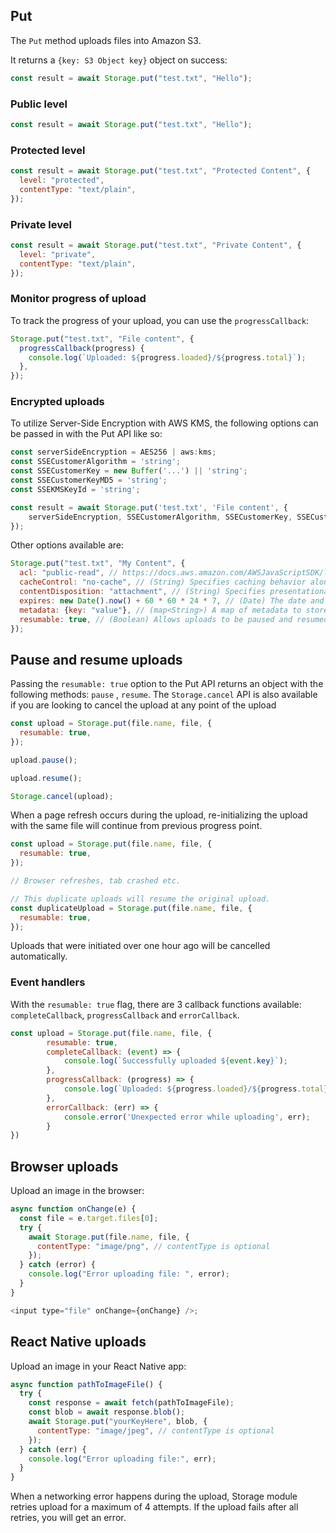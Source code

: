 ## Put

The `Put` method uploads files into Amazon S3.

It returns a `{key: S3 Object key}` object on success:

```javascript
const result = await Storage.put("test.txt", "Hello");
```

### Public level

```javascript
const result = await Storage.put("test.txt", "Hello");
```

### Protected level

```javascript
const result = await Storage.put("test.txt", "Protected Content", {
  level: "protected",
  contentType: "text/plain",
});
```

### Private level

```javascript
const result = await Storage.put("test.txt", "Private Content", {
  level: "private",
  contentType: "text/plain",
});
```

### Monitor progress of upload

To track the progress of your upload, you can use the `progressCallback`:

```javascript
Storage.put("test.txt", "File content", {
  progressCallback(progress) {
    console.log(`Uploaded: ${progress.loaded}/${progress.total}`);
  },
});
```

### Encrypted uploads

To utilize Server-Side Encryption with AWS KMS, the following options can be passed in with the Put API like so:

```javascript
const serverSideEncryption = AES256 | aws:kms;
const SSECustomerAlgorithm = 'string';
const SSECustomerKey = new Buffer('...') || 'string';
const SSECustomerKeyMD5 = 'string';
const SSEKMSKeyId = 'string';

const result = await Storage.put('test.txt', 'File content', {
    serverSideEncryption, SSECustomerAlgorithm, SSECustomerKey, SSECustomerKeyMD5, SSEKMSKeyId
});
```

Other options available are:

```javascript
Storage.put("test.txt", "My Content", {
  acl: "public-read", // https://docs.aws.amazon.com/AWSJavaScriptSDK/latest/AWS/S3.html#upload-property
  cacheControl: "no-cache", // (String) Specifies caching behavior along the request/reply chain
  contentDisposition: "attachment", // (String) Specifies presentational information for the object
  expires: new Date().now() + 60 * 60 * 24 * 7, // (Date) The date and time at which the object is no longer cacheable. ISO-8601 string, or a UNIX timestamp in seconds
  metadata: {key: "value"}, // (map<String>) A map of metadata to store with the object in S3.
  resumable: true, // (Boolean) Allows uploads to be paused and resumed
});
```

## Pause and resume uploads

Passing the `resumable: true` option to the Put API returns an object with the following methods: `pause` , `resume`.
The `Storage.cancel` API is also available if you are looking to cancel the upload at any point of the upload

```javascript
const upload = Storage.put(file.name, file, {
  resumable: true,
});

upload.pause();

upload.resume();

Storage.cancel(upload);
```

When a page refresh occurs during the upload, re-initializing the upload with the same file will continue from previous progress point.

```javascript
const upload = Storage.put(file.name, file, {
  resumable: true,
});

// Browser refreshes, tab crashed etc.

// This duplicate uploads will resume the original upload.
const duplicateUpload = Storage.put(file.name, file, {
  resumable: true,
});
```
<Callout>
	Uploads that were initiated over one hour ago will be cancelled automatically.
</Callout>

### Event handlers
With the `resumable: true` flag, there are 3 callback functions available: `completeCallback`, `progressCallback` and `errorCallback`.
```javascript
const upload = Storage.put(file.name, file, {
		resumable: true,
		completeCallback: (event) => {
			console.log(`Successfully uploaded ${event.key}`);
		},
		progressCallback: (progress) => {
			console.log(`Uploaded: ${progress.loaded}/${progress.total}`);
		},
		errorCallback: (err) => {
			console.error('Unexpected error while uploading', err);
		}
})
```

## Browser uploads

Upload an image in the browser:

```javascript
async function onChange(e) {
  const file = e.target.files[0];
  try {
    await Storage.put(file.name, file, {
      contentType: "image/png", // contentType is optional
    });
  } catch (error) {
    console.log("Error uploading file: ", error);
  }
}

<input type="file" onChange={onChange} />;
```

## React Native uploads

Upload an image in your React Native app:

```javascript
async function pathToImageFile() {
  try {
    const response = await fetch(pathToImageFile);
    const blob = await response.blob();
    await Storage.put("yourKeyHere", blob, {
      contentType: "image/jpeg", // contentType is optional
    });
  } catch (err) {
    console.log("Error uploading file:", err);
  }
}
```

When a networking error happens during the upload, Storage module retries upload for a maximum of 4 attempts. If the upload fails after all retries, you will get an error.
